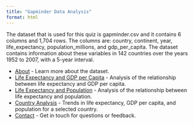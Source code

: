 ```yaml
---
title: "Gapminder Data Analysis"
format: html
---
```


The dataset that is used for this quiz is gapminder.csv and it contains 6 columns and 1,704 rows. The columns are: country, continent, year, life_expectancy, population_millions, and gdp_per_capita. The dataset contains information about these variables in 142 countries over the years 1952 to 2007, with a 5-year interval.

- [About](about.qmd) - Learn more about the dataset.
- [Life Expectancy and GDP per Capita](life-gdp.qmd) - Analysis of the relationship between life expectancy and GDP per capita.
- [Life Expectancy and Population](life-population.qmd) - Analysis of the relationship between life expectancy and population.
- [Country Analysis](country.qmd) - Trends in life expectancy, GDP per capita, and population for a selected country.
- [Contact](contact.qmd) - Get in touch for questions or feedback.

